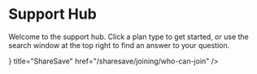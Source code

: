 # Support Hub
 
Welcome to the support hub. Click a plan type to get started, or use the search window at the top right to find an answer to your question.

 
<Cards>
  <Card icon={<CurrencyPoundIcon />} title="ShareSave" href="/sharesave/joining/who-can-join" />
</Cards>